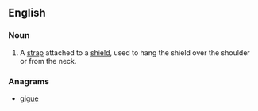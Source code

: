 ==English==
{{wikipedia}}

===Noun===
{{en-noun}}

# A [[strap]] attached to a [[shield]], used to hang the shield over the shoulder or from the neck.

===Anagrams===
* [[gigue#English|gigue]]